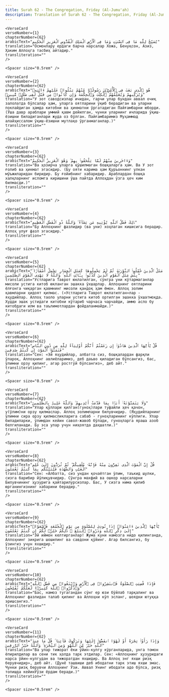 ```yaml
---
title: Surah 62 - The Congregation, Friday (Al-Jumu'ah)  
description: Translation of Surah 62 - The Congregation, Friday (Al-Jumu'ah) in Uzbek
---
```







    <VerseCard 
    verseNumber={1}
    chapterNumber={62}
    arabicText="يُسَبِّحُ لِلَّهِ مَا فِى ٱلسَّمَٰوَٰتِ وَمَا فِى ٱلْأَرْضِ ٱلْمَلِكِ ٱلْقُدُّوسِ ٱلْعَزِيزِ ٱلْحَكِيمِ"
    translation="Осмонлару ердаги барча нарсалар Хожа, Бенуқсон, Азиз, Ҳаким Аллоҳга тасбиҳ айтадир."
    transliteration=""
    />

    <Spacer size="0.5rem" />
                
    <VerseCard 
    verseNumber={2}
    chapterNumber={62}
    arabicText="هُوَ ٱلَّذِى بَعَثَ فِى ٱلْأُمِّيِّۦنَ رَسُولًۭا مِّنْهُمْ يَتْلُوا۟ عَلَيْهِمْ ءَايَٰتِهِۦ وَيُزَكِّيهِمْ وَيُعَلِّمُهُمُ ٱلْكِتَٰبَ وَٱلْحِكْمَةَ وَإِن كَانُوا۟ مِن قَبْلُ لَفِى ضَلَٰلٍۢ مُّبِينٍۢ"
    translation="У зот саводсизлар ичидан, гарчи улар бундан аввал очиқ залолатда бўлсалар ҳам, уларга оятларини ўқиб берадиган ва уларни поклайдиган ҳамда китобни ва ҳикматни ўргатадиган Пайғамбарни юборди. (Ўша давр араблари уммий қавм дейилган, чунки уларнинг ичларида ўқиш-ёзишни биладиганлари жуда оз бўлган. Пайғамбаримиз Муҳаммад алайҳиссалом ўқиш-ёзишни мутлақо ўрганмаганлар.)"
    transliteration=""
    />

    <Spacer size="0.5rem" />
                
    <VerseCard 
    verseNumber={3}
    chapterNumber={62}
    arabicText="وَءَاخَرِينَ مِنْهُمْ لَمَّا يَلْحَقُوا۟ بِهِمْ ۚ وَهُوَ ٱلْعَزِيزُ ٱلْحَكِيمُ"
    translation="Ва ҳозирча уларга қўшилмаган бошқаларга ҳам. Ва У зот ғолиб ва ҳикмат эгасидир. (Бу ояти карима ҳам Қуръоннинг улкан мўъжиларидан биридир. Бу ғойибнинг хабаридир. Араблардан бошқа халқларнинг исломга киришини ўша пайтда Аллоҳдан ўзга ҳеч ким билмасди.)"
    transliteration=""
    />

    <Spacer size="0.5rem" />
                
    <VerseCard 
    verseNumber={4}
    chapterNumber={62}
    arabicText="ذَٰلِكَ فَضْلُ ٱللَّهِ يُؤْتِيهِ مَن يَشَآءُ ۚ وَٱللَّهُ ذُو ٱلْفَضْلِ ٱلْعَظِيمِ"
    translation="Бу Аллоҳнинг фазлидир (ва уни) хоҳлаган кишисига берадир. Аллоҳ улуғ фазл эгасидир."
    transliteration=""
    />

    <Spacer size="0.5rem" />
                
    <VerseCard 
    verseNumber={5}
    chapterNumber={62}
    arabicText="مَثَلُ ٱلَّذِينَ حُمِّلُوا۟ ٱلتَّوْرَىٰةَ ثُمَّ لَمْ يَحْمِلُوهَا كَمَثَلِ ٱلْحِمَارِ يَحْمِلُ أَسْفَارًۢا ۚ بِئْسَ مَثَلُ ٱلْقَوْمِ ٱلَّذِينَ كَذَّبُوا۟ بِـَٔايَٰتِ ٱللَّهِ ۚ وَٱللَّهُ لَا يَهْدِى ٱلْقَوْمَ ٱلظَّٰلِمِينَ"
    translation="Устларига Таврот юклатилган, сўнгра уни кўтармаганлар мисоли устига китоб юкланган эшакка ўхшарлар. Аллоҳнинг оятларини ёлғонга чиқарган қавмнинг мисоли қандоқ ҳам ёмон. Аллоҳ золим қавмларни ҳидоят қилмас. («Устларига Таврот юклатилган»лар - яҳудийлар. Аллоҳ таоло уларни устига китоб ортилган эшакка ўхшатмоқда. Худди эшак устидаги китобни кўтариб чарчаса чарчайди, аммо асло бу китобдаги илм ва таълимотлардан фойдаланмайди.)"
    transliteration=""
    />

    <Spacer size="0.5rem" />
                
    <VerseCard 
    verseNumber={6}
    chapterNumber={62}
    arabicText="قُلْ يَٰٓأَيُّهَا ٱلَّذِينَ هَادُوٓا۟ إِن زَعَمْتُمْ أَنَّكُمْ أَوْلِيَآءُ لِلَّهِ مِن دُونِ ٱلنَّاسِ فَتَمَنَّوُا۟ ٱلْمَوْتَ إِن كُنتُمْ صَٰدِقِينَ"
    translation="Сен: «Эй яҳудийлар, албатта сиз, бошқалардан фарқли ўлароқ, Аллоҳнинг авлиёларимиз, деб даъво қиладиган бўлсангиз, бас, ўлимни орзу қилинг, агар ростгўй бўлсангиз», деб айт."
    transliteration=""
    />

    <Spacer size="0.5rem" />
                
    <VerseCard 
    verseNumber={7}
    chapterNumber={62}
    arabicText="وَلَا يَتَمَنَّوْنَهُۥٓ أَبَدًۢا بِمَا قَدَّمَتْ أَيْدِيهِمْ ۚ وَٱللَّهُ عَلِيمٌۢ بِٱلظَّٰلِمِينَ"
    translation="Улар қўллари қилган(гуноҳ)лари туфайли ҳеч қачон, у(ўлим)ни орзу қилмаслар. Аллоҳ золимларни билувчидир. (Яҳудийларнинг ўлимни сира орзу қилмасликларига сабаб - гуноҳларининг кўплиги. Улар биладиларки, ўлимдан кейин савол-жавоб бўлади, гуноҳларга яраша азоб белгиланади. Бу эса улар учун ниҳоятда даҳшатли.)"
    transliteration=""
    />

    <Spacer size="0.5rem" />
                
    <VerseCard 
    verseNumber={8}
    chapterNumber={62}
    arabicText="قُلْ إِنَّ ٱلْمَوْتَ ٱلَّذِى تَفِرُّونَ مِنْهُ فَإِنَّهُۥ مُلَٰقِيكُمْ ۖ ثُمَّ تُرَدُّونَ إِلَىٰ عَٰلِمِ ٱلْغَيْبِ وَٱلشَّهَٰدَةِ فَيُنَبِّئُكُم بِمَا كُنتُمْ تَعْمَلُونَ"
    translation="Сен: «Албатта, сиз ундан қочаётган ўлим, таъкид шулки, сизга барибир йўлиқувчидир. Сўнгра махфий ва ошкор нарсаларни Билувчининг ҳузурига қайтарилурсизлар. Бас, У сизга нима қилиб юрганингизнинг хабарини берадир."
    transliteration=""
    />

    <Spacer size="0.5rem" />
                
    <VerseCard 
    verseNumber={9}
    chapterNumber={62}
    arabicText="يَٰٓأَيُّهَا ٱلَّذِينَ ءَامَنُوٓا۟ إِذَا نُودِىَ لِلصَّلَوٰةِ مِن يَوْمِ ٱلْجُمُعَةِ فَٱسْعَوْا۟ إِلَىٰ ذِكْرِ ٱللَّهِ وَذَرُوا۟ ٱلْبَيْعَ ۚ ذَٰلِكُمْ خَيْرٌۭ لَّكُمْ إِن كُنتُمْ تَعْلَمُونَ"
    translation="Эй иймон келтирганлар! Жума куни намозга нидо қилинганда, Аллоҳнинг зикрига шошилинг ва савдони қўйинг. Агар билсангиз, бу ўзингиз учун яхшидир."
    transliteration=""
    />

    <Spacer size="0.5rem" />
                
    <VerseCard 
    verseNumber={10}
    chapterNumber={62}
    arabicText="فَإِذَا قُضِيَتِ ٱلصَّلَوٰةُ فَٱنتَشِرُوا۟ فِى ٱلْأَرْضِ وَٱبْتَغُوا۟ مِن فَضْلِ ٱللَّهِ وَٱذْكُرُوا۟ ٱللَّهَ كَثِيرًۭا لَّعَلَّكُمْ تُفْلِحُونَ"
    translation="Бас, намоз тугагандан сўнг ер юзи бўйлаб тарқалинг ва Аллоҳнинг фазлидан талаб қилинг ва Аллоҳни кўп эсланг, шоядки ютуққа эришсангиз."
    transliteration=""
    />

    <Spacer size="0.5rem" />
                
    <VerseCard 
    verseNumber={11}
    chapterNumber={62}
    arabicText="وَإِذَا رَأَوْا۟ تِجَٰرَةً أَوْ لَهْوًا ٱنفَضُّوٓا۟ إِلَيْهَا وَتَرَكُوكَ قَآئِمًۭا ۚ قُلْ مَا عِندَ ٱللَّهِ خَيْرٌۭ مِّنَ ٱللَّهْوِ وَمِنَ ٱلتِّجَٰرَةِ ۚ وَٱللَّهُ خَيْرُ ٱلرَّٰزِقِينَ"
    translation="Ва улар тижорат ёки ўйин-кулгу кўрганларида, унга томон ёпирилдилар ва сени тик ҳолда тарк этдилар. Сен: «Аллоҳнинг ҳузуридаги нарса ўйин-кулгудан ва тижоратдан яхшидир. Ва Аллоҳ энг яхши ризқ берувчидир», деб айт. (Дунё ташвиши деб ибодатни тарк этиш яхши эмас. Чунки ризқ берувчи Аллоҳнинг Ўзи. Аввал Унинг ибодати адо бўлса, ризқ топишда кейинЎўзи ёрдам беради.)"
    transliteration=""
    />

    <Spacer size="0.5rem" />
                